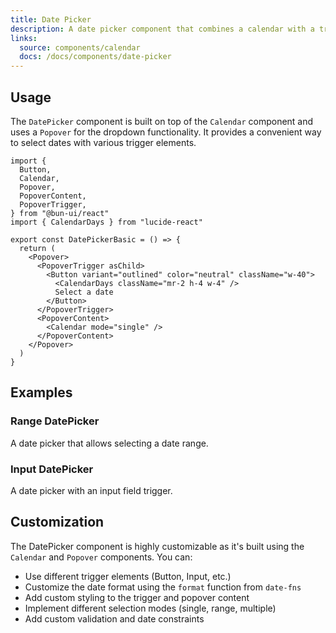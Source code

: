 ```yaml
---
title: Date Picker
description: A date picker component that combines a calendar with a trigger element.
links:
  source: components/calendar
  docs: /docs/components/date-picker
---
```


<ComponentPreview name="date-picker-controlled" />

## Usage

The `DatePicker` component is built on top of the `Calendar` component
and uses a `Popover` for the dropdown functionality. It provides
a convenient way to select dates with various trigger elements.

```tsx
import {
  Button,
  Calendar,
  Popover,
  PopoverContent,
  PopoverTrigger,
} from "@bun-ui/react"
import { CalendarDays } from "lucide-react"

export const DatePickerBasic = () => {
  return (
    <Popover>
      <PopoverTrigger asChild>
        <Button variant="outlined" color="neutral" className="w-40">
          <CalendarDays className="mr-2 h-4 w-4" />
          Select a date
        </Button>
      </PopoverTrigger>
      <PopoverContent>
        <Calendar mode="single" />
      </PopoverContent>
    </Popover>
  )
}
```

## Examples

### Range DatePicker

A date picker that allows selecting a date range.

<ComponentPreview name="date-picker-range" />

### Input DatePicker

A date picker with an input field trigger.

<ComponentPreview name="date-picker-input" />

## Customization

The DatePicker component is highly customizable as it's built using the `Calendar` and `Popover` components. You can:

- Use different trigger elements (Button, Input, etc.)
- Customize the date format using the `format` function from `date-fns`
- Add custom styling to the trigger and popover content
- Implement different selection modes (single, range, multiple)
- Add custom validation and date constraints
